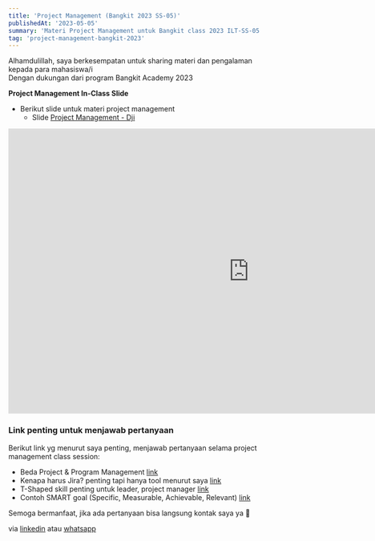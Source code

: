 ```yaml
---
title: 'Project Management (Bangkit 2023 SS-05)'
publishedAt: '2023-05-05'
summary: 'Materi Project Management untuk Bangkit class 2023 ILT-SS-05'
tag: 'project-management-bangkit-2023'
---
```


Alhamdulillah, saya berkesempatan untuk sharing materi dan pengalaman kepada para mahasiswa/i  
Dengan dukungan dari program Bangkit Academy 2023



**Project Management In-Class Slide**

* Berikut slide untuk materi project management
    * Slide [Project Management - Dji](https://docs.google.com/presentation/d/1yfuFjcEVNDzvyGQwoypT5u8ncAR0MawRBjIblOuz0Wo/edit?usp=sharing)

<iframe src="https://docs.google.com/presentation/d/e/2PACX-1vRDEbPszfivqJVdM0nVqaZIeAE2K17a5cAtkv_WqJ2fyLd-xHpUUYwLcqN7HZTExtr7QuEBAGNZoOTr/embed?start=true&loop=true&delayms=3000" frameborder="0" width="960" height="569" allowfullscreen="true" mozallowfullscreen="true" webkitallowfullscreen="true"></iframe>

### Link penting untuk menjawab pertanyaan
Berikut link yg menurut saya penting, menjawab pertanyaan selama project management class session:
* Beda Project & Program Management [link](https://www.atlassian.com/agile/project-management/program-management)
* Kenapa harus Jira? penting tapi hanya tool menurut saya [link](https://www.revelo.com/blog/what-is-jira-software-and-what-is-it-used-for)
* T-Shaped skill penting untuk leader, project manager [link](https://rebelsguidetopm.com/t-shaped-project-manager/) 
* Contoh SMART goal (Specific, Measurable, Achievable, Relevant) [link](https://www.atlassian.com/blog/productivity/how-to-write-smart-goals)



Semoga bermanfaat, jika ada pertanyaan bisa langsung kontak saya ya 🙏

via [linkedin](https://linkedin.com/in/djiwandou) atau [whatsapp](https://wa.me/+6282230917591)